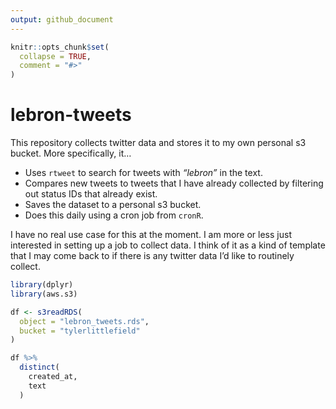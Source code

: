 ```yaml
---
output: github_document
---
```


<!-- README.md is generated from README.Rmd. Please edit that file -->

```r
knitr::opts_chunk$set(
  collapse = TRUE,
  comment = "#>"
)
```

# lebron-tweets

<!-- badges: start -->
<!-- badges: end -->

This repository collects twitter data and stores it to my own personal s3 bucket. More specifically, it... 

* Uses `rtweet` to search for tweets with _"lebron"_ in the text.
* Compares new tweets to tweets that I have already collected by filtering out status IDs that already exist.
* Saves the dataset to a personal s3 bucket.
* Does this daily using a cron job from `cronR`.

I have no real use case for this at the moment. I am more or less just interested in setting up a job to collect data. I think of it as a kind of template that I may come back to if there is any twitter data I'd like to routinely collect.

```r
library(dplyr)
library(aws.s3)

df <- s3readRDS(
  object = "lebron_tweets.rds",
  bucket = "tylerlittlefield"
)

df %>% 
  distinct(
    created_at,
    text
  )
```

